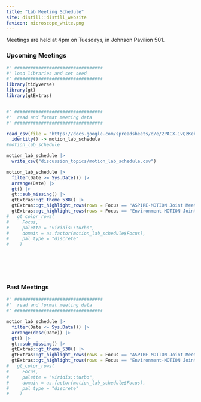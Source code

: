 ```yaml
---
title: "Lab Meeting Schedule"
site: distill::distill_website
favicon: microscope_white.png
---
```


Meetings are held at 4pm on Tuesdays, in Johnson Pavilion 501.  
  
### Upcoming Meetings  
  
```r

#' #################################
#' load libraries and set seed
#' #################################
library(tidyverse)
library(gt)
library(gtExtras)


#' #################################
#'  read and format meeting data
#' #################################

read_csv(file = "https://docs.google.com/spreadsheets/d/e/2PACX-1vQzKebqOHpuFtCtut0gSbyG4EtOPb7uaktDXLFuEQRxMxO0sxjHMz-UftlWGthILmmMUmmgovITXuL_/pub?gid=0&single=true&output=csv") %>%
  identity() -> motion_lab_schedule
#motion_lab_schedule

motion_lab_schedule |> 
  write_csv("discussion_topics/motion_lab_schedule.csv")

motion_lab_schedule |> 
  filter(Date >= Sys.Date()) |> 
  arrange(Date) |> 
  gt() |> 
  gt::sub_missing() |> 
  gtExtras::gt_theme_538() |> 
  gtExtras::gt_highlight_rows(rows = Focus == "ASPIRE-MOTION Joint Meeting", fill = "lightgrey", target_col = "Focus", font_weight = "normal") |> 
  gtExtras::gt_highlight_rows(rows = Focus == "Environment-MOTION Joint Meeting", fill = "grey24", font_color = "white", target_col = "Focus", font_weight = "normal")
#   gt_color_rows(
#     Focus, 
#     palette = "viridis::turbo", 
#     domain = as.factor(motion_lab_schedule$Focus),
#     pal_type = "discrete"
#    )





```
  
<br>    
  
### Past Meetings  
  
```r

#' #################################
#'  read and format meeting data
#' #################################

motion_lab_schedule |> 
  filter(Date <= Sys.Date()) |> 
  arrange(desc(Date)) |> 
  gt() |> 
  gt::sub_missing() |> 
  gtExtras::gt_theme_538() |> 
  gtExtras::gt_highlight_rows(rows = Focus == "ASPIRE-MOTION Joint Meeting", fill = "lightgrey", target_col = "Focus", font_weight = "normal") |> 
  gtExtras::gt_highlight_rows(rows = Focus == "Environment-MOTION Joint Meeting", fill = "grey24", font_color = "white", target_col = "Focus", font_weight = "normal")
#   gt_color_rows(
#     Focus, 
#     palette = "viridis::turbo", 
#     domain = as.factor(motion_lab_schedule$Focus),
#     pal_type = "discrete"
#    )





```
